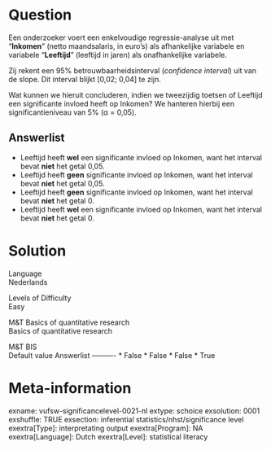 Question
========
Een onderzoeker voert een enkelvoudige regressie-analyse uit met
"**Inkomen**" (netto maandsalaris, in euro's) als afhankelijke variabele
en variabele "**Leeftijd**" (leeftijd in jaren) als onafhankelijke
variabele.  
  
Zij rekent een 95% betrouwbaarheidsinterval (*confidence interval*) uit
van de slope. Dit interval blijkt \[0,02; 0,04\] te zijn.  
  
Wat kunnen we hieruit concluderen, indien we tweezijdig toetsen of
Leeftijd een significante invloed heeft op Inkomen? We hanteren hierbij
een significantieniveau van 5% (α = 0,05).

Answerlist
----------
* Leeftijd heeft **wel** een significante invloed op Inkomen, want het
  interval bevat **niet** het getal 0,05.
* Leeftijd heeft **geen** significante invloed op Inkomen, want het
  interval bevat **niet** het getal 0,05.
* Leeftijd heeft **geen** significante invloed op Inkomen, want het
  interval bevat **niet** het getal 0.
* Leeftijd heeft **wel** een significante invloed op Inkomen, want het
  interval bevat **niet** het getal 0.

Solution
========











Language  
Nederlands

Levels of Difficulty  
Easy

M&T Basics of quantitative research  
Basics of quantitative research

M&T BIS  
Default value
Answerlist
----------
* False
* False
* False
* True

Meta-information
================
exname: vufsw-significancelevel-0021-nl
extype: schoice
exsolution: 0001
exshuffle: TRUE
exsection: inferential statistics/nhst/significance level
exextra[Type]: interpretating output
exextra[Program]: NA
exextra[Language]: Dutch
exextra[Level]: statistical literacy

